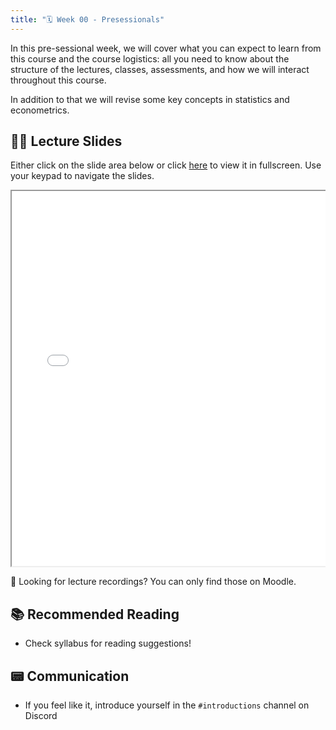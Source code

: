 ```yaml
---
title: "🗓️ Week 00 - Presessionals"
---
```


In this pre-sessional week, we will cover what you can expect to learn from this course and the course logistics: all you need to know about the structure of the lectures, classes, assessments, and how we will interact throughout this course. 

In addition to that we will revise some key concepts in statistics and econometrics.

## 👨‍🏫 Lecture Slides 

Either click on the slide area below or click [here](slides.qmd) to view it in fullscreen.
Use your keypad to navigate the slides.

<div class="container" style="position: relative;overflow: hidden;width: 100%;min-height:600px;">
<iframe src="slides.html" style="position=absolute;top: 0;left: 0;bottom: 0;right: 0;width: 100%;min-height:600px;"></iframe>
</div>

🎥 Looking for lecture recordings? You can only find those on Moodle.

## 📚 Recommended Reading

- Check syllabus for reading suggestions!

## 📟 Communication

- If you feel like it, introduce yourself in the `#introductions` channel on Discord